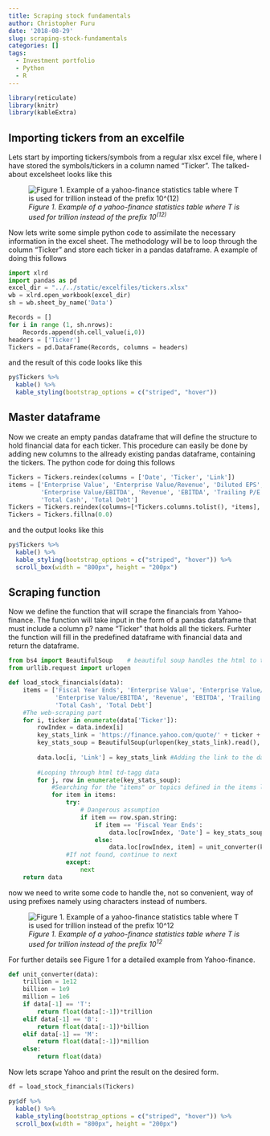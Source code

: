 ```yaml
---
title: Scraping stock fundamentals
author: Christopher Furu
date: '2018-08-29'
slug: scraping-stock-fundamentals
categories: []
tags:
  - Investment portfolio
  - Python
  - R
---
```


```r
library(reticulate)
library(knitr)
library(kableExtra)
```
## Importing tickers from an excelfile
Lets start by importing tickers/symbols from a regular xlsx excel file, where I have stored the symbols/tickers in a column named "Ticker". The talked-about excelsheet looks like this

![*Figure 1. Example of a yahoo-finance statistics table where T is used for trillion instead of the prefix $10^(12)$*](../../images/excel_sheet_1.png)

 Now lets write some simple python code to assimilate the necessary information in the excel sheet. 
The methodology will be to loop through the column "Ticker" and store each ticker in a pandas dataframe. A example of doing this follows

```python
import xlrd
import pandas as pd
excel_dir = "../../static/excelfiles/tickers.xlsx"
wb = xlrd.open_workbook(excel_dir)
sh = wb.sheet_by_name('Data')

Records = []
for i in range (1, sh.nrows):
    Records.append(sh.cell_value(i,0))
headers = ['Ticker']
Tickers = pd.DataFrame(Records, columns = headers)
```

and the result of this code looks like this

```r
py$Tickers %>%
  kable() %>%
  kable_styling(bootstrap_options = c("striped", "hover"))
```


## Master dataframe

Now we create an empty pandas dataframe that will define the structure to hold financial data for each ticker.
This procedure can easily be done by adding new columns to the allready existing pandas dataframe, containing the tickers. The python code for doing this follows

```python
Tickers = Tickers.reindex(columns = ['Date', 'Ticker', 'Link'])
items = ['Enterprise Value', 'Enterprise Value/Revenue', 'Diluted EPS',
         'Enterprise Value/EBITDA', 'Revenue', 'EBITDA', 'Trailing P/E', 
         'Total Cash', 'Total Debt']
Tickers = Tickers.reindex(columns=[*Tickers.columns.tolist(), *items], fill_value=0.0)
Tickers = Tickers.fillna(0.0)
```

and the output looks like this

```r
py$Tickers %>%
  kable() %>%
  kable_styling(bootstrap_options = c("striped", "hover")) %>%
  scroll_box(width = "800px", height = "200px")
```


## Scraping function
Now we define the function that will scrape the financials from Yahoo-finance. The function will take input in the form of a pandas dataframe that must include a column p? name "Ticker" that holds all the tickers. Furhter the function will fill in the predefined dataframe with financial data and return the dataframe.

```python
from bs4 import BeautifulSoup    # beautiful soup handles the html to text conversion and more
from urllib.request import urlopen

def load_stock_financials(data):    
    items = ['Fiscal Year Ends', 'Enterprise Value', 'Enterprise Value/Revenue', 'Diluted EPS',
             'Enterprise Value/EBITDA', 'Revenue', 'EBITDA', 'Trailing P/E', 
             'Total Cash', 'Total Debt']
    #The web-scraping part
    for i, ticker in enumerate(data['Ticker']):
        rowIndex = data.index[i]
        key_stats_link = 'https://finance.yahoo.com/quote/' + ticker + '/key-statistics?p=' + ticker
        key_stats_soup = BeautifulSoup(urlopen(key_stats_link).read(), 'html.parser').findAll('td')
        
        data.loc[i, 'Link'] = key_stats_link #Adding the link to the dataframe
      
        #Looping through html td-tagg data
        for j, row in enumerate(key_stats_soup):
            #Searching for the "items" or topics defined in the items list
            for item in items:
                try:
                    # Dangerous assumption
                    if item == row.span.string:
                        if item == 'Fiscal Year Ends':
                            data.loc[rowIndex, 'Date'] = key_stats_soup[j+1].string
                        else:
                            data.loc[rowIndex, item] = unit_converter(key_stats_soup[j+1].string)
                #If not found, continue to next
                except:
                    next
    return data
```

now we need to write some code to handle the, not so convenient, way of using prefixes namely using characters instead of numbers. 

![*Figure 1. Example of a yahoo-finance statistics table where T is used for trillion instead of the prefix $10^12$*](../../images/yahoo_table_1.png)


For further details see Figure 1 for a detailed example from Yahoo-finance.

```python
def unit_converter(data):
    trillion = 1e12
    billion = 1e9
    million = 1e6
    if data[-1] == 'T':
        return float(data[:-1])*trillion
    elif data[-1] == 'B':
        return float(data[:-1])*billion
    elif data[-1] == 'M':
        return float(data[:-1])*million
    else:
        return float(data)
```

Now lets scrape Yahoo and print the result on the desired form.

```python
df = load_stock_financials(Tickers)
```
```r
py$df %>%
  kable() %>%
  kable_styling(bootstrap_options = c("striped", "hover")) %>%
  scroll_box(width = "800px", height = "200px")
```